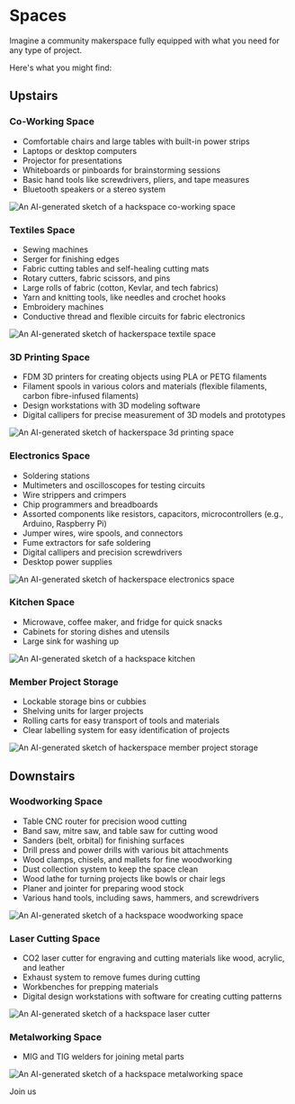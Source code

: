 
# Spaces

Imagine a community makerspace fully equipped with what you need for any type of project.

Here's what you might find:

## Upstairs

### Co-Working Space

- Comfortable chairs and large tables with built-in power strips
- Laptops or desktop computers
- Projector for presentations
- Whiteboards or pinboards for brainstorming sessions
- Basic hand tools like screwdrivers, pliers, and tape measures
- Bluetooth speakers or a stereo system

![An AI-generated sketch of a hackspace co-working space](/hackspace-coworking.jpg)

### Textiles Space

- Sewing machines
- Serger for finishing edges
- Fabric cutting tables and self-healing cutting mats
- Rotary cutters, fabric scissors, and pins
- Large rolls of fabric (cotton, Kevlar, and tech fabrics)
- Yarn and knitting tools, like needles and crochet hooks
- Embroidery machines
- Conductive thread and flexible circuits for fabric electronics

![An AI-generated sketch of hackerspace textile space](/hackspace-textiles.jpg)

### 3D Printing Space

- FDM 3D printers for creating objects using PLA or PETG filaments
- Filament spools in various colors and materials (flexible filaments, carbon fibre-infused filaments)
- Design workstations with 3D modeling software
- Digital callipers for precise measurement of 3D models and prototypes

![An AI-generated sketch of hackerspace 3d printing space](/hackspace-3dprinting.jpg)

### Electronics Space

- Soldering stations
- Multimeters and oscilloscopes for testing circuits
- Wire strippers and crimpers
- Chip programmers and breadboards
- Assorted components like resistors, capacitors, microcontrollers (e.g., Arduino, Raspberry Pi)
- Jumper wires, wire spools, and connectors
- Fume extractors for safe soldering
- Digital callipers and precision screwdrivers
- Desktop power supplies

![An AI-generated sketch of hackerspace electronics space](/hackspace-electronics.jpg)

### Kitchen Space

- Microwave, coffee maker, and fridge for quick snacks
- Cabinets for storing dishes and utensils
- Large sink for washing up

![An AI-generated sketch of a hackspace kitchen](/hackspace-kitchen.jpg)

### Member Project Storage

- Lockable storage bins or cubbies
- Shelving units for larger projects
- Rolling carts for easy transport of tools and materials
- Clear labelling system for easy identification of projects

![An AI-generated sketch of hackerspace member project storage](/hackspace-storage.jpg)

## Downstairs

### Woodworking Space

- Table CNC router for precision wood cutting
- Band saw, mitre saw, and table saw for cutting wood
- Sanders (belt, orbital) for finishing surfaces
- Drill press and power drills with various bit attachments
- Wood clamps, chisels, and mallets for fine woodworking
- Dust collection system to keep the space clean
- Wood lathe for turning projects like bowls or chair legs
- Planer and jointer for preparing wood stock
- Various hand tools, including saws, hammers, and screwdrivers

![An AI-generated sketch of a hackspace woodworking space](/hackspace-woodworking.jpg)

### Laser Cutting Space

- CO2 laser cutter for engraving and cutting materials like wood, acrylic, and leather
- Exhaust system to remove fumes during cutting
- Workbenches for prepping materials
- Digital design workstations with software for creating cutting patterns

![An AI-generated sketch of a hackspace laser cutter](/hackspace-laser.jpg)

### Metalworking Space

- MIG and TIG welders for joining metal parts

![An AI-generated sketch of a hackspace metalworking space](/hackspace-metalworking.jpg)

<Link class="btn btn-primary mt-5" href="/join">Join us</Link>

